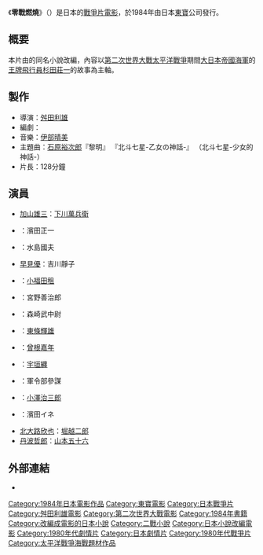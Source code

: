 {{Infobox Film
| name               = 零戰燃燒
| original_name      = 零戦燃ゆ
| image              = 
| caption            = 
| director           = [[舛田利雄|舛田利雄]]
| producer           = [[田中友幸|田中友幸]]
| writer             = {{Link-ja|笠原和夫|笠原和夫 (脚本家)}}
| starring           = [[加山雄三|加山雄三]]<br>{{Link-ja|堤大二郎|堤大二郎}}<br>{{Link-ja|青井輝彥|あおい輝彦}}<br>[[北大路欣也|北大路欣也]]<br>[[丹波哲郎|丹波哲郎]]
| music              = [[伊部晴美|伊部晴美]]
| narrator           = 
| cinematography     = [[西垣六郎|西垣六郎]]
| editing            = {{Link-ja|黑岩義民|黒岩義民}}
| production_company = [[東寶|東寶]]
| distributor        = [[東寶|東寶]]
| released           = {{JPN}} 1984年8月11日
| runtime            = 128分鐘
| country            = {{JPN}}
| language           = 日語
| budget             = 15億圓
| gross              = 6億圓
| preceded_by        = 
| followed_by        =
| website            = 
| amg_id             = 
| imdb_id            = tt0088449
| cn_name            = 
| hk_name            = 
| tw_name            = 
}}

《'''零戰燃燒'''》（{{lang-ja|'''零戦燃ゆ'''}}）是日本的[[戰爭片|戰爭片]][[電影|電影]]，於1984年由日本[[東寶|東寶]]公司發行。

==概要==
本片由{{Link-ja|柳田邦男|柳田邦男}}的同名小說改編，內容以[[第二次世界大戰|第二次世界大戰]][[太平洋戰爭|太平洋戰爭]]期間[[大日本帝國海軍|大日本帝國海軍]]的[[王牌飛行員|王牌飛行員]][[杉田莊一|杉田莊一]]的故事為主軸。

== 製作 ==
*導演：[[舛田利雄|舛田利雄]]
*編劇：{{Link-ja|笠原和夫|笠原和夫 (脚本家)}}
*音樂：[[伊部晴美|伊部晴美]]
*主題曲：[[石原裕次郎|石原裕次郎]]『黎明』 『北斗七星-乙女の神話-』 （北斗七星-少女的神話-）
*片長：128分鐘

== 演員 ==
*[[加山雄三|加山雄三]]：[[下川萬兵衛|下川萬兵衛]]
*{{Link-ja|堤大二郎|堤大二郎}}：濱田正一
*{{Link-ja|橋爪淳|橋爪淳}}：水島國夫
*[[早見優|早見優]]：吉川靜子
*{{Link-ja|青井輝彥|あおい輝彦}}：[[小福田租|小福田租]]
*{{Link-ja|目黑祐樹|目黒祐樹}}：宮野善治郎
*{{Link-ja|織茂政夫|おりも政夫}}：森崎武中尉
*{{Link-ja|宅麻伸|宅麻伸}}：[[東條輝雄|東條輝雄]]
*{{Link-ja|大門正明|大門正明}}：[[曾根嘉年|曾根嘉年]]
*{{Link-ja|加藤武|加藤武}}：[[宇垣纏|宇垣纏]]
*{{Link-ja|神山繁|神山繁}}：軍令部參謀
*{{Link-ja|青木義朗|青木義朗}}：[[小澤治三郎|小澤治三郎]]
*{{Link-ja|南田洋子|南田洋子}}：濱田イネ
*[[北大路欣也|北大路欣也]]：[[堀越二郎|堀越二郎]]
*[[丹波哲郎|丹波哲郎]]：[[山本五十六|山本五十六]]

== 外部連結 ==
*{{IMDB title|0088449|零戰燃燒}}

[[Category:1984年日本電影作品|Category:1984年日本電影作品]]
[[Category:東寶電影|Category:東寶電影]]
[[Category:日本戰爭片|Category:日本戰爭片]]
[[Category:舛田利雄電影|Category:舛田利雄電影]]
[[Category:第二次世界大戰電影|Category:第二次世界大戰電影]]
[[Category:1984年書籍|Category:1984年書籍]]
[[Category:改編成電影的日本小說|Category:改編成電影的日本小說]]
[[Category:二戰小說|Category:二戰小說]]
[[Category:日本小說改編電影|Category:日本小說改編電影]]
[[Category:1980年代劇情片|Category:1980年代劇情片]]
[[Category:日本劇情片|Category:日本劇情片]]
[[Category:1980年代戰爭片|Category:1980年代戰爭片]]
[[Category:太平洋戰爭海戰題材作品|Category:太平洋戰爭海戰題材作品]]